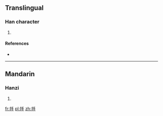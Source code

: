==Translingual==

===Han character===
{{Han char|rn=64|rad=手|as=04|sn=7|four=|canj=手手 (QQ)|ids=⿰[[扌]][[手]]}}

# {{defn|Han|sort=手04}}

====References====
* {{Han ref|kx=0422.070|dkj=11892|dj=0770.020|hdz=31837.070|uh=6299|ud=25241}}

----

==Mandarin==

===Hanzi===
{{cmn-hanzi|pin=[[póu]] ([[pou2]]), [[fū]] ([[fu1]]), [[pōu]] ([[pou1]])|wg=p'ou<sup>2</sup>, fu<sup>1</sup>, p'ou<sup>1</sup>}}

# {{defn|lang=cmn|sort=手04}}

[[fr:抙]]
[[pl:抙]]
[[zh:抙]]